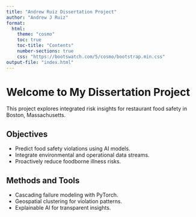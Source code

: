 ```yaml
---
title: "Andrew Ruiz Dissertation Project"
author: "Andrew J Ruiz"
format:
  html:
    theme: "cosmo"
    toc: true
    toc-title: "Contents"
    number-sections: true
    css: "https://bootswatch.com/5/cosmo/bootstrap.min.css"
output-file: "index.html"
---
```


# Welcome to My Dissertation Project

This project explores integrated risk insights for restaurant food safety in Boston, Massachusetts.

## Objectives
- Predict food safety violations using AI models.
- Integrate environmental and operational data streams.
- Proactively reduce foodborne illness risks.

## Methods and Tools
- Cascading failure modeling with PyTorch.
- Geospatial clustering for violation patterns.
- Explainable AI for transparent insights.

